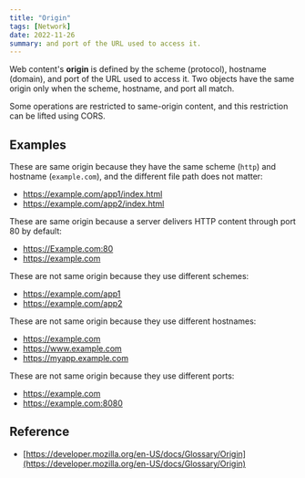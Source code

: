 ```yaml
---
title: "Origin"
tags: [Network]
date: 2022-11-26
summary: and port of the URL used to access it.
---
```


Web content's **origin** is defined by the scheme (protocol), hostname (domain),
and port of the URL used to access it. Two objects have the same origin only
when the scheme, hostname, and port all match.

Some operations are restricted to same-origin content, and this restriction
can be lifted using CORS.

## Examples

These are same origin because they have the same scheme (`http`) and hostname
(`example.com`), and the different file path does not matter:

- https://example.com/app1/index.html
- https://example.com/app2/index.html

These are same origin because a server delivers HTTP content through port 80 by default:

- https://Example.com:80
- https://example.com

These are not same origin because they use different schemes:

- https://example.com/app1
- https://example.com/app2

These are not same origin because they use different hostnames:

- https://example.com
- https://www.example.com
- https://myapp.example.com

These are not same origin because they use different ports:

- https://example.com
- https://example.com:8080

## Reference

- [https://developer.mozilla.org/en-US/docs/Glossary/Origin](https://developer.mozilla.org/en-US/docs/Glossary/Origin)